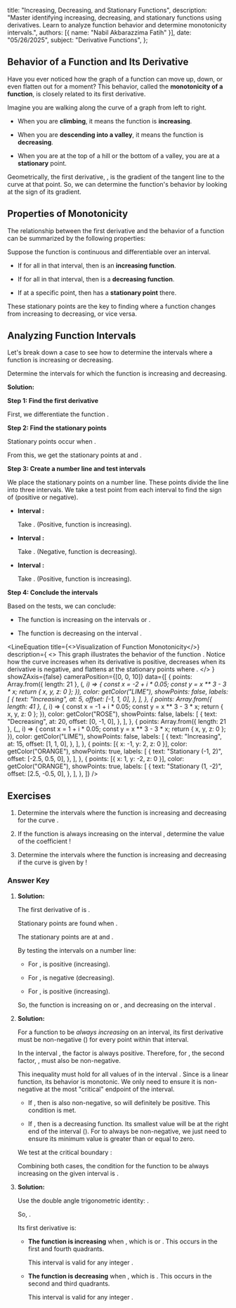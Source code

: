 
  title: "Increasing, Decreasing, and Stationary Functions",
  description: "Master identifying increasing, decreasing, and stationary functions using derivatives. Learn to analyze function behavior and determine monotonicity intervals.",
  authors: [{ name: "Nabil Akbarazzima Fatih" }],
  date: "05/26/2025",
  subject: "Derivative Functions",
};

## Behavior of a Function and Its Derivative

Have you ever noticed how the graph of a function can move up, down, or even flatten out for a moment? This behavior, called the **monotonicity of a function**, is closely related to its first derivative.

Imagine you are walking along the curve of a graph from left to right.

-   When you are **climbing**, it means the function is **increasing**.

-   When you are **descending into a valley**, it means the function is **decreasing**.

-   When you are at the top of a hill or the bottom of a valley, you are at a **stationary** point.

Geometrically, the first derivative, <InlineMath math="f'(x)" />, is the gradient of the tangent line to the curve at that point. So, we can determine the function's behavior by looking at the sign of its gradient.

## Properties of Monotonicity

The relationship between the first derivative and the behavior of a function can be summarized by the following properties:

Suppose the function <InlineMath math="y = f(x)" /> is continuous and differentiable over an interval.

-   If <InlineMath math="f'(x) > 0" /> for all <InlineMath math="x" /> in that interval, then <InlineMath math="f(x)" /> is an **increasing function**.

-   If <InlineMath math="f'(x) < 0" /> for all <InlineMath math="x" /> in that interval, then <InlineMath math="f(x)" /> is a **decreasing function**.

-   If <InlineMath math="f'(x) = 0" /> at a specific point, then <InlineMath math="f(x)" /> has a **stationary point** there.

These stationary points are the key to finding where a function changes from increasing to decreasing, or vice versa.

## Analyzing Function Intervals

Let's break down a case to see how to determine the intervals where a function is increasing or decreasing.

Determine the intervals for which the function <InlineMath math="f(x) = x^3 - 3x" /> is increasing and decreasing.

**Solution:**

**Step 1: Find the first derivative**

First, we differentiate the function <InlineMath math="f(x)" />.

<BlockMath math="f'(x) = 3x^2 - 3" />

**Step 2: Find the stationary points**

Stationary points occur when <InlineMath math="f'(x) = 0" />.

<div className="flex flex-col gap-4">
    <BlockMath math="3x^2 - 3 = 0" />
    <BlockMath math="x^2 - 1 = 0" />
    <BlockMath math="(x-1)(x+1) = 0" />
</div>

From this, we get the stationary points at <InlineMath math="x = 1" /> and <InlineMath math="x = -1" />.

**Step 3: Create a number line and test intervals**

We place the stationary points on a number line. These points divide the line into three intervals. We take a test point from each interval to find the sign of <InlineMath math="f'(x)" /> (positive or negative).

-   **Interval <InlineMath math="x < -1" />:**
    
    Take <InlineMath math="x=-2" />. <InlineMath math="f'(-2) = 3(-2)^2 - 3 = 9" /> (Positive, function is increasing).

-   **Interval <InlineMath math="-1 < x < 1" />:**
    
    Take <InlineMath math="x=0" />. <InlineMath math="f'(0) = 3(0)^2 - 3 = -3" /> (Negative, function is decreasing).

-   **Interval <InlineMath math="x > 1" />:**
    
    Take <InlineMath math="x=2" />. <InlineMath math="f'(2) = 3(2)^2 - 3 = 9" /> (Positive, function is increasing).

**Step 4: Conclude the intervals**

Based on the tests, we can conclude:

-   The function is increasing on the intervals <InlineMath math="x < -1" /> or <InlineMath math="x > 1" />.

-   The function is decreasing on the interval <InlineMath math="-1 < x < 1" />.

<LineEquation
  title={<>Visualization of Function Monotonicity</>}
  description={
    <>
      This graph illustrates the behavior of the function <InlineMath math="f(x) = x^3 - 3x" />. 
      Notice how the curve increases when its derivative is positive, decreases when its derivative is negative, and flattens at the stationary points where <InlineMath math="f'(x)=0" />.
    </>
  }
  showZAxis={false}
  cameraPosition={[0, 0, 10]}
  data={[
    {
      points: Array.from({ length: 21 }, (_, i) => {
        const x = -2 + i * 0.05;
        const y = x ** 3 - 3 * x;
        return { x, y, z: 0 };
      }),
      color: getColor("LIME"),
      showPoints: false,
      labels: [
        {
          text: "Increasing",
          at: 5,
          offset: [-1, 1, 0],
        },
      ],
    },
    {
      points: Array.from({ length: 41 }, (_, i) => {
        const x = -1 + i * 0.05;
        const y = x ** 3 - 3 * x;
        return { x, y, z: 0 };
      }),
      color: getColor("ROSE"),
      showPoints: false,
      labels: [
        {
          text: "Decreasing",
          at: 20,
          offset: [0, -1, 0],
        },
      ],
    },
    {
      points: Array.from({ length: 21 }, (_, i) => {
        const x = 1 + i * 0.05;
        const y = x ** 3 - 3 * x;
        return { x, y, z: 0 };
      }),
      color: getColor("LIME"),
      showPoints: false,
      labels: [
        {
          text: "Increasing",
          at: 15,
          offset: [1, 1, 0],
        },
      ],
    },
    {
      points: [{ x: -1, y: 2, z: 0 }],
      color: getColor("ORANGE"),
      showPoints: true,
      labels: [
        {
          text: "Stationary (-1, 2)",
          offset: [-2.5, 0.5, 0],
        },
      ],
    },
    {
      points: [{ x: 1, y: -2, z: 0 }],
      color: getColor("ORANGE"),
      showPoints: true,
      labels: [
        {
          text: "Stationary (1, -2)",
          offset: [2.5, -0.5, 0],
        },
      ],
    },
  ]}
/>

## Exercises

1.  Determine the intervals where the function is increasing and decreasing for the curve <InlineMath math="f(x) = x^3 - 3x^2 - 15" />.

2.  If the function <InlineMath math="f(x) = ax^3 + x^2 + 5" /> is always increasing on the interval <InlineMath math="0 < x < 2" />, determine the value of the coefficient <InlineMath math="a" />!

3.  Determine the intervals where the function is increasing and decreasing if the curve is given by <InlineMath math="f(x) = \sin 2x \cos 2x" />!

### Answer Key

1.  **Solution:**

    The first derivative of <InlineMath math="f(x) = x^3 - 3x^2 - 15" /> is <InlineMath math="f'(x) = 3x^2 - 6x" />.
    
    Stationary points are found when <InlineMath math="f'(x) = 0" />.

    <BlockMath math="3x^2 - 6x = 0 \implies 3x(x - 2) = 0" />

    The stationary points are at <InlineMath math="x=0" /> and <InlineMath math="x=2" />.

    By testing the intervals on a number line:

    -   For <InlineMath math="x<0" />, <InlineMath math="f'(x)" /> is positive (increasing).

    -   For <InlineMath math="0<x<2" />, <InlineMath math="f'(x)" /> is negative (decreasing).

    -   For <InlineMath math="x>2" />, <InlineMath math="f'(x)" /> is positive (increasing).

    So, the function is increasing on <InlineMath math="x < 0" /> or <InlineMath math="x > 2" />, and decreasing on the interval <InlineMath math="0 < x < 2" />.

2.  **Solution:**

    For a function to be *always increasing* on an interval, its first derivative must be non-negative (<InlineMath math="f'(x) \ge 0" />) for every point within that interval.

    <BlockMath math="f'(x) = 3ax^2 + 2x = x(3ax + 2)" />
    
    In the interval <InlineMath math="0 < x < 2" />, the factor <InlineMath math="x" /> is always positive. Therefore, for <InlineMath math="f'(x) \ge 0" />, the second factor, <InlineMath math="(3ax + 2)" />, must also be non-negative.
    
    <BlockMath math="3ax + 2 \ge 0" />
    
    This inequality must hold for all values of <InlineMath math="x" /> in the interval <InlineMath math="0 < x < 2" />. Since <InlineMath math="h(x) = 3ax + 2" /> is a linear function, its behavior is monotonic. We only need to ensure it is non-negative at the most "critical" endpoint of the interval.

    -   If <InlineMath math="a \ge 0" />, then <InlineMath math="3ax" /> is also non-negative, so <InlineMath math="3ax+2" /> will definitely be positive. This condition is met.

    -   If <InlineMath math="a < 0" />, then <InlineMath math="h(x)" /> is a decreasing function. Its smallest value will be at the right end of the interval (<InlineMath math="x=2" />). For <InlineMath math="h(x)" /> to always be non-negative, we just need to ensure its minimum value is greater than or equal to zero.

    We test at the critical boundary <InlineMath math="x=2" />:

    <div className="flex flex-col gap-4">
        <BlockMath math="3a(2) + 2 \ge 0" />
        <BlockMath math="6a \ge -2" />
        <BlockMath math="a \ge -1/3" />
    </div>

    Combining both cases, the condition for the function to be always increasing on the given interval is <InlineMath math="a \ge -1/3" />.

3.  **Solution:**

    Use the double angle trigonometric identity: <InlineMath math="\sin(2A) = 2\sin(A)\cos(A)" />.

    So, <InlineMath math="f(x) = \sin 2x \cos 2x = \frac{1}{2} \sin(4x)" />.
    
    Its first derivative is:

    <BlockMath math="f'(x) = \frac{1}{2} \cdot \cos(4x) \cdot 4 = 2\cos(4x)" />
    
    -   **The function is increasing** when <InlineMath math="f'(x) > 0" />, which is <InlineMath math="2\cos(4x) > 0" /> or <InlineMath math="\cos(4x) > 0" />. This occurs in the first and fourth quadrants.

        <div className="flex flex-col gap-4">
            <BlockMath math="-\frac{\pi}{2} + 2k\pi < 4x < \frac{\pi}{2} + 2k\pi" />
            <BlockMath math="-\frac{\pi}{8} + \frac{k\pi}{2} < x < \frac{\pi}{8} + \frac{k\pi}{2}" />
        </div>

        This interval is valid for any integer <InlineMath math="k" />.

    -   **The function is decreasing** when <InlineMath math="f'(x) < 0" />, which is <InlineMath math="\cos(4x) < 0" />. This occurs in the second and third quadrants.

        <div className="flex flex-col gap-4">
            <BlockMath math="\frac{\pi}{2} + 2k\pi < 4x < \frac{3\pi}{2} + 2k\pi" />
            <BlockMath math="\frac{\pi}{8} + \frac{k\pi}{2} < x < \frac{3\pi}{8} + \frac{k\pi}{2}" />
        </div>

        This interval is valid for any integer <InlineMath math="k" />.